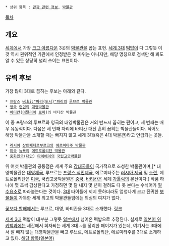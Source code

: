  * 상위 항목 : [[관광 관련 정보]], [[박물관]]

[[목차]]

== 개요 ==
[[세계]]에서 가장 [[크고 아름다운]] 3곳의 [[박물관]]을 꼽는 표현. [[세계 3대]] [[떡밥]]이 다 그렇듯 이것 역시 권위적인 기관에서 인정받은 것 따위는 아니지만, 해당 명칭으로 검색만 해 봐도 알 수 있듯 상당히 널리 쓰이는 표현이다.

== 유력 후보 ==
가장 많이 3대로 꼽히는 후보는 아래와 같다.

 * [[프랑스]] [[wiki:"파리(도시)"파리]]의 [[루브르 박물관]]
 * [[영국]] [[런던]]의 [[대영박물관]]
 * [[바티칸]]([[이탈리아]] [[로마]])의 바티칸 박물관

이 중 프랑스의 루브르와 영국의 대영박물관은 거의 반드시 꼽히는 편이고, 세 번째는 매우 유동적이다. 다음은 세 번째 자리에 바티칸 대신 흔히 꼽히는 박물관들이다. 적어도 해당 박물관을 소개할 때는 빠지지 않고 세계 3대(혹은 4대 박물관)라고 언급되는 곳들.

 * [[러시아]] [[상트페테르부르크]]의 [[에르미타주 박물관]]
 * [[미국]] [[뉴욕]]의 [[메트로폴리탄 박물관]]
 * [[중화민국]]([[대만]]) [[타이베이]]의 [[국립고궁박물원]]

위 여섯 박물관의 공통점은 세계 주요 [[강대국]]들이 국가적으로 조성한 박물관이며,[* 대영박물관은 [[대영제국]], 루브르는 [[프랑스 식민제국]], 에르미타주는 [[러시아 제국]] 및 [[소련]], 메트로폴리탄은 [[미국]], 국립고궁박물원은 [[중국]], [[바티칸]]은 세계 [[가톨릭]]의 본산이다.] 작품 하나에 몇 초씩 감상한다고 가정하면 몇 달 내지 몇 년이 걸려도 다 못 본다는 수식어가 [[필수요소]]로 따라붙는다는 것이다. [[3대]] 타이틀에 끼지 못하더라도 엄청나게 크고 진귀한 [[보물]]들이 가득한 세계 최고의 박물관들임에는 의심의 여지가 없다.

[[꽃보다 할배]]에서는 루브르, 대영, 바티칸을 3대로 소개했다. [http://sports.hankooki.com/lpage/entv/201403/sp2014032410151894350.htm 링크]

[[세계 3대]] 떡밥이 대부분 그렇듯 [[일본]]에서 넘어온 떡밥으로 추정된다. 실제로 [[일본어 위키백과]]에는 세간에서 회자되는 세계 3대 ~를 정리한 페이지가 있는데, 여기서는 3대에서 잘 빼지 않는 대영박물관을 빼고 루브르, 메트로폴리탄, 에르미타주를 3대로 소개하고 있다. [http://ja.wikipedia.org/wiki/%E4%B8%96%E7%95%8C%E4%B8%89%E5%A4%A7%E4%B8%80%E8%A6%A7 해당 항목(일본어)]
